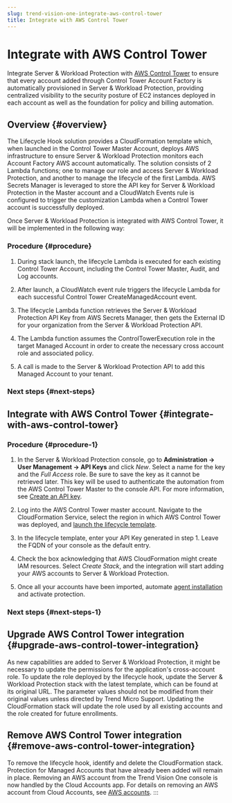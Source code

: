 ```yaml
---
slug: trend-vision-one-integrate-aws-control-tower
title: Integrate with AWS Control Tower
---
```

# Integrate with AWS Control Tower

Integrate Server & Workload Protection with [AWS Control Tower](https://aws.amazon.com/controltower/) to ensure that every account added through Control Tower Account Factory is automatically provisioned in Server & Workload Protection, providing centralized visibility to the security posture of EC2 instances deployed in each account as well as the foundation for policy and billing automation.

## Overview {#overview}

The Lifecycle Hook solution provides a CloudFormation template which, when launched in the Control Tower Master Account, deploys AWS infrastructure to ensure Server & Workload Protection monitors each Account Factory AWS account automatically. The solution consists of 2 Lambda functions; one to manage our role and access Server & Workload Protection, and another to manage the lifecycle of the first Lambda. AWS Secrets Manager is leveraged to store the API key for Server & Workload Protection in the Master account and a CloudWatch Events rule is configured to trigger the customization Lambda when a Control Tower account is successfully deployed.

Once Server & Workload Protection is integrated with AWS Control Tower, it will be implemented in the following way:

### Procedure {#procedure}

1.  During stack launch, the lifecycle Lambda is executed for each existing Control Tower Account, including the Control Tower Master, Audit, and Log accounts.

2.  After launch, a CloudWatch event rule triggers the lifecycle Lambda for each successful Control Tower CreateManagedAccount event.

3.  The lifecycle Lambda function retrieves the Server & Workload Protection API Key from AWS Secrets Manager, then gets the External ID for your organization from the Server & Workload Protection API.

4.  The Lambda function assumes the ControlTowerExecution role in the target Managed Account in order to create the necessary cross account role and associated policy.

5.  A call is made to the Server & Workload Protection API to add this Managed Account to your tenant.

### Next steps {#next-steps}

## Integrate with AWS Control Tower {#integrate-with-aws-control-tower}

### Procedure {#procedure-1}

1.  In the Server & Workload Protection console, go to **Administration → User Management → API Keys** and click *New*. Select a name for the key and the *Full Access* role. Be sure to save the key as it cannot be retrieved later. This key will be used to authenticate the automation from the AWS Control Tower Master to the console API. For more information, see [Create an API key](send-your-first-request-using-api.mdx).

2.  Log into the AWS Control Tower master account. Navigate to the CloudFormation Service, select the region in which AWS Control Tower was deployed, and [launch the lifecycle template](https://us-east-1.console.aws.amazon.com/cloudformation/home?region=us-east-1).

3.  In the lifecycle template, enter your API Key generated in step 1. Leave the FQDN of your console as the default entry.

4.  Check the box acknowledging that AWS CloudFormation might create IAM resources. Select *Create Stack*, and the integration will start adding your AWS accounts to Server & Workload Protection.

5.  Once all your accounts have been imported, automate [agent installation](install-agent.mdx) and activate protection.

### Next steps {#next-steps-1}

## Upgrade AWS Control Tower integration {#upgrade-aws-control-tower-integration}

As new capabilities are added to Server & Workload Protection, it might be necessary to update the permissions for the application's cross-account role. To update the role deployed by the lifecycle hook, update the Server & Workload Protection stack with the latest template, which can be found at its original URL. The parameter values should not be modified from their original values unless directed by Trend Micro Support. Updating the CloudFormation stack will update the role used by all existing accounts and the role created for future enrollments.

## Remove AWS Control Tower integration {#remove-aws-control-tower-integration}

To remove the lifecycle hook, identify and delete the CloudFormation stack. Protection for Managed Accounts that have already been added will remain in place. Removing an AWS account from the Trend Vision One console is now handled by the Cloud Accounts app. For details on removing an AWS account from Cloud Accounts, see [AWS accounts](aws-accounts.mdx).
:::
